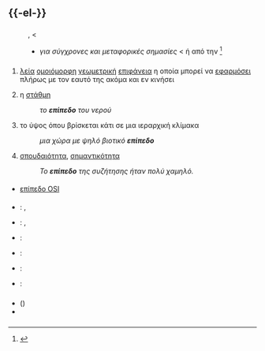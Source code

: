 =={{-el-}}==
{{el-κλίση-'πρόσωπο'}}
==={{ετυμολογία}}===
: '''{{PAGENAME}}''', {{π|επί-|000=-}} {{ουδ του|επίπεδος}} < {{λδδ|grc|el|ἐπίπεδον}}
:* ''για σύγχρονες και μεταφορικές σημασίες'' < {{σμσδ|fr|el|text=1|niveau}} ή από την {{σμσδ|en|el|notext=1|level}} <ref>{{Π:ΛΚΝ}}</ref>

==={{προφορά}}===
{{ΔΦΑ|el|eˈpi.pe.ðo}}
: {{συλλ|ε|πί|πε|δο}}

==={{ουσιαστικό|el}}===
'''{{PAGENAME}}''' {{ο}}
# {{ετ|γεωμετρία}} [[λείος|λεία]] [[ομοιόμορφος|ομοιόμορφη]] [[γεωμετρικός|γεωμετρική]] [[επιφάνεια]] η οποία μπορεί να [[εφαρμόζω|εφαρμόσει]] πλήρως με τον εαυτό της ακόμα και εν κινήσει
# η [[στάθμη]]
#: {{πχ}} ''το '''επίπεδο''' του νερού''
# το ύψος όπου βρίσκεται κάτι σε μια ιεραρχική κλίμακα
#: {{πχ}} ''μια χώρα με ψηλό βιοτικό '''επίπεδο'''''
# {{ετ|μτφρ}} [[σπουδαιότητα]], [[σημαντικότητα]]
#: {{πχ}} ''Το '''επίπεδο''' της συζήτησης ήταν πολύ χαμηλό.''

===={{πολυλεκτικοί όροι}}====
* [[επίπεδο OSI]]
{{clear}}
===={{μεταφράσεις}}====
{{μτφ-αρχή}}
* {{en}} : {{τ|en|level}}, {{τ|en|plane}}
<!-- * {{sq}} : {{τ|sq|ΧΧΧ}} -->
<!-- * {{ar}} : {{τ|ar|ΧΧΧ}} -->
<!-- * {{vi}} : {{τ|vi|ΧΧΧ}} -->
<!-- * {{bg}} : {{τ|bg|ΧΧΧ}} -->
<!-- * {{br}} : {{τ|br|ΧΧΧ}} -->
* {{fr}} : {{τ|fr|niveau}}, {{τ|fr|plan}}
* {{de}} : {{τ|de|Ebene}}
<!-- * {{da}} : {{τ|da|ΧΧΧ}} -->
<!-- * {{he}} : {{τ|he|ΧΧΧ}} -->
<!-- * {{et}} : {{τ|et|ΧΧΧ}} -->
<!-- * {{eo}} : {{τ|eo|ΧΧΧ}} -->
<!-- * {{ja}} : {{τ|ja|ΧΧΧ}} -->
<!-- * {{ia}} : {{τ|ia|ΧΧΧ}} -->
<!-- * {{io}} : {{τ|io|ΧΧΧ}} -->
<!-- * {{ga}} : {{τ|ga|ΧΧΧ}} -->
<!-- * {{is}} : {{τ|is|ΧΧΧ}} -->
* {{es}} : {{τ|es|nivel}}
* {{it}} : {{τ|it|livello}}
<!-- * {{ca}} : {{τ|ca|ΧΧΧ}} -->
<!-- * {{zh}} : {{τ|zh|ΧΧΧ}} -->
<!-- * {{ko}} : {{τ|ko|ΧΧΧ}} -->
<!-- * {{ku}} : {{τ|ku|ΧΧΧ}} -->
<!-- * {{hr}} : {{τ|hr|ΧΧΧ}} -->
<!-- * {{la}} : {{τ|la|ΧΧΧ}} -->
<!-- * {{lt}} : {{τ|lt|ΧΧΧ}} -->
<!-- * {{ms}} : {{τ|ms|ΧΧΧ}} -->
<!-- * {{no}} : {{τ|no|ΧΧΧ}} -->
<!-- * {{nl}} : {{τ|nl|ΧΧΧ}} -->
<!-- * {{hu}} : {{τ|hu|ΧΧΧ}} -->
<!-- * {{uk}} : {{τ|uk|ΧΧΧ}} -->
<!-- * {{pl}} : {{τ|pl|ΧΧΧ}} -->
* {{pt}} : {{τ|pt|nível}}
<!-- * {{ro}} : {{τ|ro|ΧΧΧ}} -->
<!-- * {{ru}} : {{τ|ru|ΧΧΧ}} -->
<!-- * {{sr}} : {{τ|sr|ΧΧΧ}} -->
<!-- * {{sk}} : {{τ|sk|ΧΧΧ}} -->
<!-- * {{sl}} : {{τ|sl|ΧΧΧ}} -->
<!-- * {{sv}} : {{τ|sv|ΧΧΧ}} -->
<!-- * {{th}} : {{τ|th|ΧΧΧ}} -->
<!-- * {{cs}} : {{τ|cs|ΧΧΧ}} -->
<!-- * {{tr}} : {{τ|tr|ΧΧΧ}} -->
<!-- * {{fi}} : {{τ|fi|ΧΧΧ}} -->
{{μτφ-τέλος}}

==={{μορφή επιθέτου|el}}===
'''{{PAGENAME}}'''
* ({{α}}) {{πτώσηΑεν|επίπεδος}}
* {{ουδ του-πτώσειςΟΑΚεν|επίπεδος}}

==={{αναφορές}}===
<references/>

{{κλείδα-ελλ}}
